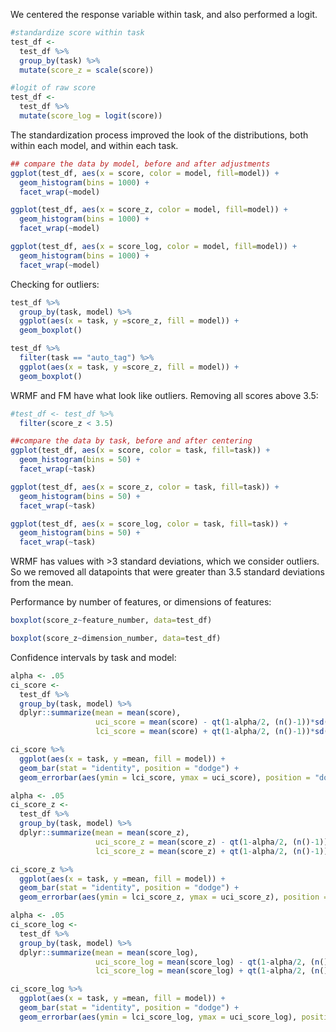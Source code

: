 
We centered the response variable within task, and also performed a logit. 

```r
#standardize score within task
test_df <- 
  test_df %>%
  group_by(task) %>%
  mutate(score_z = scale(score))

#logit of raw score
test_df <-
  test_df %>%
  mutate(score_log = logit(score))
```

The standardization process improved the look of the distributions, both within each model, and within each task.

```r
## compare the data by model, before and after adjustments
ggplot(test_df, aes(x = score, color = model, fill=model)) +
  geom_histogram(bins = 1000) +
  facet_wrap(~model)

ggplot(test_df, aes(x = score_z, color = model, fill=model)) +
  geom_histogram(bins = 1000) +
  facet_wrap(~model)

ggplot(test_df, aes(x = score_log, color = model, fill=model)) +
  geom_histogram(bins = 1000) +
  facet_wrap(~model)

```

Checking for outliers:

```r
test_df %>% 
  group_by(task, model) %>%
  ggplot(aes(x = task, y =score_z, fill = model)) +
  geom_boxplot()

test_df %>%
  filter(task == "auto_tag") %>%
  ggplot(aes(x = task, y =score_z, fill = model)) +
  geom_boxplot()
```

WRMF and FM have what look like outliers. Removing all scores above 3.5:

```r
#test_df <- test_df %>% 
  filter(score_z < 3.5)
```

```r
##compare the data by task, before and after centering
ggplot(test_df, aes(x = score, color = task, fill=task)) +
  geom_histogram(bins = 50) +
  facet_wrap(~task)

ggplot(test_df, aes(x = score_z, color = task, fill=task)) +
  geom_histogram(bins = 50) +
  facet_wrap(~task)

ggplot(test_df, aes(x = score_log, color = task, fill=task)) +
  geom_histogram(bins = 50) +
  facet_wrap(~task)
```


WRMF has values with >3 standard deviations, which we consider outliers. So we removed all datapoints that were greater than 3.5 standard deviations from the mean. 


Performance by number of features, or dimensions of features:

```r
boxplot(score_z~feature_number, data=test_df)
```
```r
boxplot(score_z~dimension_number, data=test_df)
```

Confidence intervals by task and model:

```r
alpha <- .05
ci_score <- 
  test_df %>% 
  group_by(task, model) %>%
  dplyr::summarize(mean = mean(score),
                   uci_score = mean(score) - qt(1-alpha/2, (n()-1))*sd(score)/sqrt(n()),
                   lci_score = mean(score) + qt(1-alpha/2, (n()-1))*sd(score)/sqrt(n()))

ci_score %>%
  ggplot(aes(x = task, y =mean, fill = model)) +
  geom_bar(stat = "identity", position = "dodge") +
  geom_errorbar(aes(ymin = lci_score, ymax = uci_score), position = "dodge")

alpha <- .05
ci_score_z <- 
  test_df %>% 
  group_by(task, model) %>%
  dplyr::summarize(mean = mean(score_z),
                   uci_score_z = mean(score_z) - qt(1-alpha/2, (n()-1))*sd(score_z)/sqrt(n()),
                   lci_score_z = mean(score_z) + qt(1-alpha/2, (n()-1))*sd(score_z)/sqrt(n()))

ci_score_z %>%
  ggplot(aes(x = task, y =mean, fill = model)) +
  geom_bar(stat = "identity", position = "dodge") +
  geom_errorbar(aes(ymin = lci_score_z, ymax = uci_score_z), position = "dodge")

alpha <- .05
ci_score_log <- 
  test_df %>% 
  group_by(task, model) %>%
  dplyr::summarize(mean = mean(score_log),
                   uci_score_log = mean(score_log) - qt(1-alpha/2, (n()-1))*sd(score_log)/sqrt(n()),
                   lci_score_log = mean(score_log) + qt(1-alpha/2, (n()-1))*sd(score_log)/sqrt(n()))

ci_score_log %>%
  ggplot(aes(x = task, y =mean, fill = model)) +
  geom_bar(stat = "identity", position = "dodge") +
  geom_errorbar(aes(ymin = lci_score_log, ymax = uci_score_log), position = "dodge")

```


